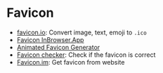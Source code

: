 # Favicon

- [favicon.io](https://favicon.io/): Convert image, text, emoji to `.ico`
- [Favicon InBrowser.App](https://favicon.inbrowser.app/tools/favicon-generator)
- [Animated Favicon Generator](https://www.faviconvideo.com/)
- [Favicon checker](https://realfavicongenerator.net/favicon_checker): Check if the favicon is correct
- [Favicon.im](https://favicon.im/): Get favicon from website
